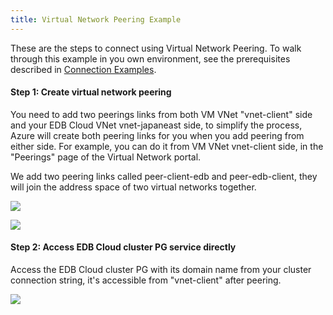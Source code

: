 ```yaml
---
title: Virtual Network Peering Example
---
```


These are the steps to connect using Virtual Network Peering. To walk through this example in you own environment, see the prerequisites described in [Connection Examples](../01_connecting_from_azure/#connection-examples).

#### Step 1: Create virtual network peering

You need to add two peerings links from both VM VNet "vnet-client" side
and your EDB Cloud VNet vnet-japaneast side, to simplify the process,
Azure will create both peering links for you when you add peering from
either side. For example, you can do it from VM VNet vnet-client side,
in the "Peerings" page of the Virtual Network portal.

We add two peering links called peer-client-edb and peer-edb-client,
they will join the address space of two virtual networks
together.

![](../images/image25.png)

![](../images/image7.png)

#### Step 2: Access EDB Cloud cluster PG service directly

Access the EDB Cloud cluster PG with its domain name from your cluster
connection string, it's accessible from "vnet-client" after peering.

![](../images/image20.png)
